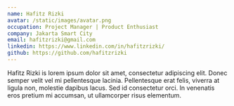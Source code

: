 ```yaml
---
name: Hafitz Rizki
avatar: /static/images/avatar.png
occupation: Project Manager | Product Enthusiast
company: Jakarta Smart City
email: hafitzrizki@gmail.com
linkedin: https://www.linkedin.com/in/hafitzrizki/
github: https://github.com/hafitzrizki
---
```


Hafitz Rizki is lorem ipsum dolor sit amet, consectetur adipiscing elit. Donec semper velit vel mi pellentesque lacinia. Pellentesque erat felis, viverra at ligula non, molestie dapibus lacus. Sed id consectetur orci. In venenatis eros pretium mi accumsan, ut ullamcorper risus elementum. 